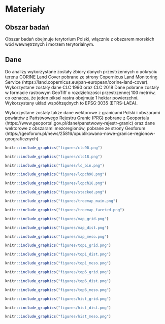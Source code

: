 # Materiały {#materialy}
## Obszar badań
Obszar badań obejmuje terytorium Polski, włącznie z obszarem morskich wód wewnętrznych i morzem terytorialnym.

## Dane
Do analizy wykorzystane zostały zbiory danych przestrzennych o pokryciu terenu CORINE Land Cover pobrane ze strony Copernicus Land Monitoring Service (https://land.copernicus.eu/pan-european/corine-land-cover).
Wykorzystane zostały dane CLC 1990 oraz CLC 2018
Dane pobrane zostały w formacie rastrowym GeoTiff o rozdzielczości przestrzennej 100 metrów, co oznacza, że jeden piksel rastra obejmuje 1 hektar powierzchni.
Wykorzystany układ współrzędnych to EPSG:3035 (ETRS-LAEA).

Wykorzystane zostały także dane wektorowe z granicami Polski i obszarami powiatów z Państwowego Rejestru Granic (PRG) pobrane z Geoportalu (https://www.geoportal.gov.pl/dane/panstwowy-rejestr-granic) oraz dane wektorowe z obszarami mezoregionów, pobrane ze strony Geoforum (https://geoforum.pl/news/25816/opublikowano-nowe-granice-regionow-geograficznych)

<!--
Celem tego rozdziału jest przedstawienie użytych w pracy danych.
Należy wyjaśnić jakie dane zostały użyte, jakiego są one rodziaju, dla jakiego okresu zostały pobrane/stworzone, co one zawierają, etc.

W tym rozdziale warto dodać ryciny i tabele przedstawiające użyte dane.

Zwróć uwagę, że poniższe bloki kodu mają parametr `echo=FALSE`; oznacza to, że będą one niewidoczne w wynikowym pliku PDF.
Każdy z bloków kodu musi mieć unikalną nazwę.
Dodanie podpisu pod rycinę odbywa się używając parametru `fig.cap`.
Następnie do tej ryciny można się odnieść używając operatora `\@ref()` wraz z prefiksem `fig:`.
Przykładowo, odniesienie się do pierwszej ryciny wymaga wpisania `\@ref(fig:rycina1)` (Rycina \@ref(fig:rycina1)).

```r
plot(1, 4)
```

Podobnie wygląda odnoszenie się do plików graficznych. 
Tutaj wewnątrz bloku kodu należy użyć funkcji `knitr::include_graphics()` (Rycina \@ref(fig:rycina2)).
-->

```r
knitr::include_graphics("figures/clc90.png")
```
```r
knitr::include_graphics("figures/clc18.png")
```


```r
knitr::include_graphics("figures/lc_bin.png")
```


```r
knitr::include_graphics("figures/lcpch90.png")
```
```r
knitr::include_graphics("figures/lcpch18.png")
```


```r
knitr::include_graphics("figures/stacked.png")
```


```r
knitr::include_graphics("figures/treemap_main.png")
```
```r
knitr::include_graphics("figures/treemap_faceted.png")
```


```r
knitr::include_graphics("figures/map_grid.png")
```
```r
knitr::include_graphics("figures/map_dist.png")
```
```r
knitr::include_graphics("figures/map_meso.png")
```


```r
knitr::include_graphics("figures/top1_grid.png")
```
```r
knitr::include_graphics("figures/top1_dist.png")
```
```r
knitr::include_graphics("figures/top1_meso.png")
```


```r
knitr::include_graphics("figures/top6_grid.png")
```
```r
knitr::include_graphics("figures/top6_dist.png")
```
```r
knitr::include_graphics("figures/top6_meso.png")
```


```r
knitr::include_graphics("figures/hist_grid.png")
```
```r
knitr::include_graphics("figures/hist_dist.png")
```
```r
knitr::include_graphics("figures/hist_meso.png")
```

<!--
Odnoszenie się do tabel odbywa się poprzez operator `\@ref()` wraz z prefiksem `tab:`.
Natomiast tworzenie podpisu nad tabelą ma miejsce wewnątrz funkcji `knitr::kable()`. 
Dodatkowo możliwe jest użycie pakietu **kableExtra** [@R-kableExtra] do określenia szerokości kolumn (Tabela \@ref(tab:tabela1)).

```r
library(magrittr)
df = data.frame(a = 1:5, b = letters[1:5])
knitr::kable(df, 
             caption = "Moja pierwsza tabela",
             booktabs = TRUE) %>% 
  kableExtra::column_spec(1, width = "2cm") %>% 
  kableExtra::column_spec(2, width = "4cm")
```
-->
